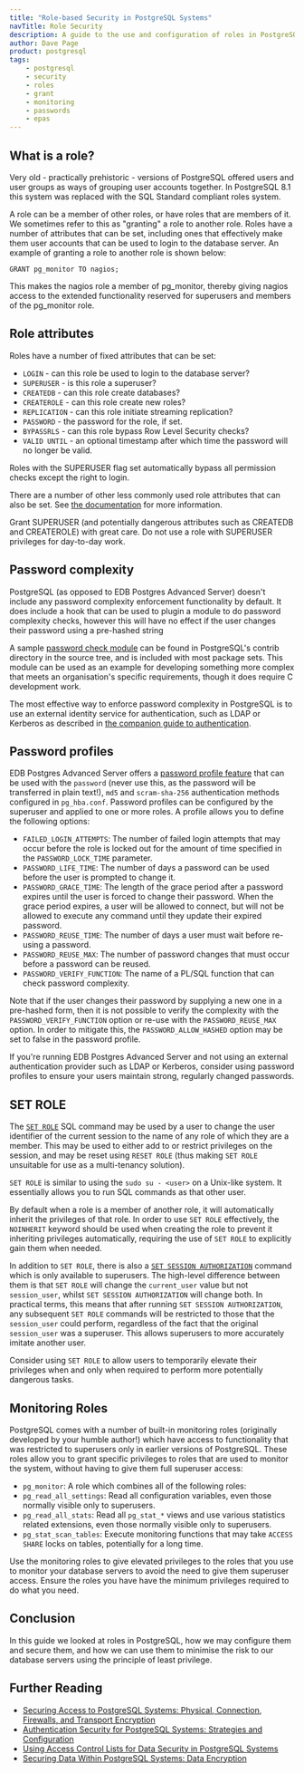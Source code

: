 ```yaml
---
title: "Role-based Security in PostgreSQL Systems"
navTitle: Role Security
description: A guide to the use and configuration of roles in PostgreSQL systems with a focus on security
author: Dave Page
product: postgresql
tags:
    - postgresql
    - security
    - roles
    - grant
    - monitoring
    - passwords
    - epas
---
```



## What is a role?

Very old - practically prehistoric - versions of PostgreSQL offered users and user groups as ways of grouping user accounts together. In PostgreSQL 8.1 this system was replaced with the SQL Standard compliant roles system.

A role can be a member of other roles, or have roles that are members of it. We sometimes refer to this as "granting" a role to another role. Roles have a number of attributes that can be set, including ones that effectively make them user accounts that can be used to login to the database server. An example of granting a role to another role is shown below:

```
GRANT pg_monitor TO nagios;
```

This makes the nagios role a member of pg_monitor, thereby giving nagios access to the extended functionality reserved for superusers and members of the pg_monitor role.

## Role attributes

Roles have a number of fixed attributes that can be set:

- `LOGIN` - can this role be used to login to the database server?
- `SUPERUSER` - is this role a superuser?
- `CREATEDB` - can this role create databases?
- `CREATEROLE` - can this role create new roles?
- `REPLICATION` - can this role initiate streaming replication?
- `PASSWORD` - the password for the role, if set.
- `BYPASSRLS` - can this role bypass Row Level Security checks?
- `VALID UNTIL` - an optional timestamp after which time the password will no longer be valid.

Roles with the SUPERUSER flag set automatically bypass all permission checks except the right to login.

There are a number of other less commonly used role attributes that can also be set. See [the documentation](https://www.postgresql.org/docs/12/sql-createrole.html) for more information.

<Attention>Grant SUPERUSER (and potentially dangerous attributes such as CREATEDB and CREATEROLE) with great care. Do not use a role with SUPERUSER privileges for day-to-day work.</Attention>

## Password complexity

PostgreSQL (as opposed to EDB Postgres Advanced Server) doesn't include any password complexity enforcement functionality by default. It does include a hook that can be used to plugin a module to do password complexity checks, however this will have no effect if the user changes their password using a pre-hashed string

A sample [password check module](https://www.postgresql.org/docs/current/passwordcheck.html) can be found in PostgreSQL's contrib directory in the source tree, and is included with most package sets. This module can be used as an example for developing something more complex that meets an organisation's specific requirements, though it does require C development work.

<Attention>The most effective way to enforce password complexity in PostgreSQL is to use an external identity service for authentication, such as LDAP or Kerberos as described in [the companion guide to authentication](securing-authentication-for-postgres).</Attention>

## Password profiles

EDB Postgres Advanced Server offers a [password profile feature](https://www.enterprisedb.com/edb-docs/d/edb-postgres-advanced-server/user-guides/database-compatibility-for-oracle-developers-guide/12/Database_Compatibility_for_Oracle_Developers_Guide.1.030.html) that can be used with the `password` (never use this, as the password will be transferred in plain text!), `md5` and `scram-sha-256` authentication methods configured in `pg_hba.conf`. Password profiles can be configured by the superuser and applied to one or more roles. A profile allows you to define the following options:

- `FAILED_LOGIN_ATTEMPTS`: The number of failed login attempts that may occur before the role is locked out for the amount of time specified in the `PASSWORD_LOCK_TIME` parameter.
- `PASSWORD_LIFE_TIME`: The number of days a password can be used before the user is prompted to change it.
- `PASSWORD_GRACE_TIME`: The length of the grace period after a password expires until the user is forced to change their password. When the grace period expires, a user will be allowed to connect, but will not be allowed to execute any command until they update their expired password.
- `PASSWORD_REUSE_TIME`: The number of days a user must wait before re-using a password.
- `PASSWORD_REUSE_MAX`: The number of password changes that must occur before a password can be reused.
- `PASSWORD_VERIFY_FUNCTION`: The name of a PL/SQL function that can check password complexity.

Note that if the user changes their password by supplying a new one in a pre-hashed form, then it is not possible to verify the complexity with the `PASSWORD_VERIFY_FUNCTION` option or re-use with the `PASSWORD_REUSE_MAX` option. In order to mitigate this, the `PASSWORD_ALLOW_HASHED` option may be set to false in the password profile.

<Attention>If you're running EDB Postgres Advanced Server and not using an external authentication provider such as LDAP or Kerberos, consider using password profiles to ensure your users maintain strong, regularly changed passwords.</Attention>

## SET ROLE

The [`SET ROLE`](https://www.postgresql.org/docs/current/sql-set-role.html) SQL command may be used by a user to change the user identifier of the current session to the name of any role of which they are a member. This may be used to either add to or restrict privileges on the session, and may be reset using `RESET ROLE` (thus making `SET ROLE` unsuitable for use as a multi-tenancy solution).

`SET ROLE` is similar to using the `sudo su - <user>` on a Unix-like system. It essentially allows you to run SQL commands as that other user.

By default when a role is a member of another role, it will automatically inherit the privileges of that role. In order to use `SET ROLE` effectively, the `NOINHERIT` keyword should be used when creating the role to prevent it inheriting privileges automatically, requiring the use of `SET ROLE` to explicitly gain them when needed.

In addition to `SET ROLE`, there is also a [`SET SESSION AUTHORIZATION`](https://www.postgresql.org/docs/current/sql-set-session-authorization.html) command which is only available to superusers. The high-level difference between them is that `SET ROLE` will change the `current_user` value but not `session_user`, whilst `SET SESSION AUTHORIZATION` will change both. In practical terms, this means that after running `SET SESSION AUTHORIZATION`, any subsequent `SET ROLE` commands will be restricted to those that the `session_user` could perform, regardless of the fact that the original `session_user` was a superuser. This allows superusers to more accurately imitate another user.

<Attention>Consider using `SET ROLE` to allow users to temporarily elevate their privileges when and only when required to perform more potentially dangerous tasks.</Attention>

## Monitoring Roles

PostgreSQL comes with a number of built-in monitoring roles (originally developed by your humble author!) which have access to functionality that was restricted to superusers only in earlier versions of PostgreSQL. These roles allow you to grant specific privileges to roles that are used to monitor the system, without having to give them full superuser access:

- `pg_monitor`: A role which combines all of the following roles:
- `pg_read_all_settings`: Read all configuration variables, even those normally visible only to superusers.
- `pg_read_all_stats`: Read all `pg_stat_*` views and use various statistics related extensions, even those normally visible only to superusers.
- `pg_stat_scan_tables`: Execute monitoring functions that may take `ACCESS SHARE` locks on tables, potentially for a long time.

Use the monitoring roles to give elevated privileges to the roles that you use to monitor your database servers to avoid the need to give them superuser access. Ensure the roles you have have the minimum privileges required to do what you need.

## Conclusion

In this guide we looked at roles in PostgreSQL, how we may configure them and secure them, and how we can use them to minimise the risk to our database servers using the principle of least privilege.

## Further Reading

- [Securing Access to PostgreSQL Systems: Physical, Connection, Firewalls, and Transport Encryption](securing-access-to-postgres)
- [Authentication Security for PostgreSQL Systems: Strategies and Configuration](securing-authentication-for-postgres)
- [Using Access Control Lists for Data Security in PostgreSQL Systems](access-control-lists-in-postgres)
- [Securing Data Within PostgreSQL Systems: Data Encryption](encryption-within-postgres)

